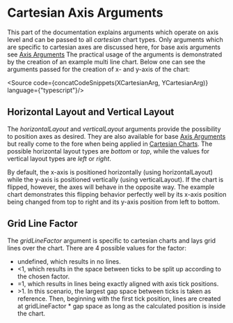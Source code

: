 
<Meta of={CurrentMeta}/>

# Cartesian Axis Arguments

This part of the documentation explains arguments which operate on axis level
and can be passed to all *_cartesian_* chart types. Only arguments which are
specific to cartesian axes are discussed here, for base axis arguments see
[Axis Arguments](?path=/docs/charts-respvis-arguments-axis-arguments--docs)
The practical usage of the arguments is demonstrated by the creation of an
example multi line chart. Below one can see the arguments passed for the creation
of x- and y-axis of the chart:

<Source code={concatCodeSnippets(XCartesianArg, YCartesianArg)} language={"typescript"}/>

## Horizontal Layout and Vertical Layout

The *_horizontalLayout_* and *_verticalLayout_* arguments provide the possibility
to position axes as desired. They are also available for base
[Axis Arguments](?path=/docs/charts-respvis-arguments-axis-arguments--docs) but
really come to the fore when being applied in
[Cartesian Charts](?path=/docs/charts-cartesian-charts--about-cartesian-charts).
The possible horizontal layout types are *_bottom_* or *_top_*, while the
values for vertical layout types are *_left_* or *_right_*.

By default, the x-axis is positioned horizontally (using horizontalLayout)
while the y-axis is positioned vertically (using verticalLayout). If the chart
is flipped, however, the axes will behave in the opposite way. The example chart
demonstrates this flipping behavior perfectly well by its x-axis position being
changed from top to right and its y-axis position from left to bottom.

## Grid Line Factor

The _*gridLineFactor*_ argument is specific to cartesian charts and lays grid lines
over the chart. There are 4 possible values for the factor:
- undefined, which results in no lines.
- \<1, which results in the space between ticks to be split up according to the chosen factor.
- =1, which results in lines being exactly aligned with axis tick positions.
- \>1. In this scenario, the largest gap space between ticks is taken as reference.
  Then, beginning with the first tick position, lines are created at gridLineFactor * gap space
  as long as the calculated position is inside the chart.

<SourceCollapseBlocks></SourceCollapseBlocks>
